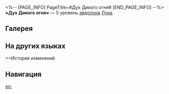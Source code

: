 <%-- [PAGE_INFO]
PageTitle=#Дух Дикого огня#
[END_PAGE_INFO] --%>
{{Эйдолон Инфобокс
|Название         = Дух Дикого огня
|Изображение      = Эйдолон Дух Дикого огня.png
|Персонаж         = Лука
|Уровень          = 5
|Длительность     = 
|Описание         = Уровень сверхспособности повышается на 2, максимальный уровень - 15. Уровень базовой атаки повышается на 1, максимальный уровень - 10.
|Свойство1        = 
|Масштабирование1 = 
}}
'''«Дух Дикого огня»''' — 5 уровень [[эйдолон]]а [[Лука]].

==Галерея==
{{Галерея|position=left|captionalign=center
|Персонаж Лука Эйдолон 5.png|Осколок Эйдолона
}}

==На других языках==
{{На других языках
|en   = The Spirit of Wildfire
|zhs  = 地火之魂
|zht  = 地火之魂
|ja   = {{Rubi|地炎魂|ちえんだましい}}
|ko   = 와일드 파이어 스피릿
|es   = El espíritu de Llamarada
|fr   = L'esprit des Feux sauvages
|ru   = Дух Дикого огня
|th   = The Spirit of Wildfire
|vi   = Linh Hồn Lửa Ngầm
|de   = Der Geist von Wildfeuer
|id   = The Spirit of Wildfire
|pt   = O Espírito da Fogo Vivo
}}

==История изменений
{{История изменений|3.5}}

==Навигация==
{{Навык Навбокс|Лука}}

[[en:]]